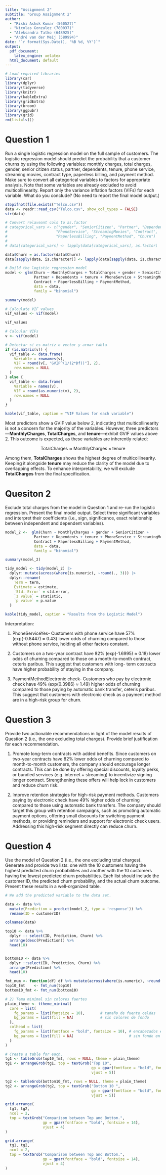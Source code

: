 ```yaml
---
title: "Assignment 2"
subtitle: "Group Assignment 2"
author:
  - "Rishi Ashok Kumar (560527)"
  - "Nicolas Gonzalez (780037)"
  - "Aleksandra Tatko (648925)"
  - "André van der Meij (589994)"
date: "`r format(Sys.Date(), '%B %d, %Y')`"
output:
  pdf_document:
    latex_engine: xelatex
  html_document: default
---
```



```r
# Load required libraries
library(car)      
library(dplyr)
library(tidyverse)
library(knitr)
library(kableExtra)
library(gridExtra)
library(broom)
library(ggpubr)
library(grid)
rm(list=ls())
```

# Question 1

Run a single logistic regression model on the full sample of customers. The logistic regression model should
predict the probability that a customer churns by using the following variables: monthly charges, total
charges, gender, senior citizen status, partner, dependents, tenure, phone service, streaming movies,
contract type, paperless billing, and payment method. Make sure to convert all categorical variables to
factors for appropriate analysis. Note that some variables are already excluded to avoid multicollinearity.
Report only the variance inflation factors (VIFs) for each variable. What do you conclude? (No need to
report the final model output.)

```r
stopifnot(file.exists("Telco.csv"))
data <- readr::read_csv("Telco.csv", show_col_types = FALSE)
str(data)
```


```r
# Convert relaveant cols to as.factor
# categorical_vars <- c("gender", "SeniorCitizen", "Partner", "Dependents", 
#                      "PhoneService", "StreamingMovies", "Contract", 
#                      "PaperlessBilling", "PaymentMethod", "Churn")
# 
# data[categorical_vars] <- lapply(data[categorical_vars], as.factor)

data$Churn = as.factor(data$Churn)
data[sapply(data, is.character)] <- lapply(data[sapply(data, is.character)], as.factor)


```


```r
# Build the logistic regression model
model <- glm(Churn ~ MonthlyCharges + TotalCharges + gender + SeniorCitizen + 
             Partner + Dependents + tenure + PhoneService + StreamingMovies + 
             Contract + PaperlessBilling + PaymentMethod,
             data = data,
             family = "binomial")

summary(model)

# Calculate VIF values
vif_values <- vif(model)

vif_values

# Calcular VIFs
v <- vif(model)

# Detectar si es matriz o vector y armar tabla
if (is.matrix(v)) {
  vif_table <- data.frame(
    Variable = rownames(v),
    VIF = round(v[, "GVIF^(1/(2*Df))"], 2),
    row.names = NULL
  )
} else {
  vif_table <- data.frame(
    Variable = names(v),
    VIF = round(as.numeric(v), 2),
    row.names = NULL
  )
}

```

```r
kable(vif_table, caption = "VIF Values for each variable")
```


Most predictors show a GVIF value below 2, indicating that multicollinearity is not a concern for the majority of the variables. However, three predictors—**MonthlyCharges**, **TotalCharges**, and **tenure**—exhibit GVIF values above 2. This outcome is expected, as these variables are inherently related:  

$$
\text{TotalCharges} \approx \text{MonthlyCharges} \times \text{tenure}
$$

Among them, **TotalCharges** shows the highest degree of multicollinearity. Keeping it alongside **tenure** may reduce the clarity of the model due to overlapping effects. To enhance interpretability, we will exclude **TotalCharges** from the final specification.


# Quesiton 2
Exclude total charges from the model in Question 1 and re-run the logistic regression. Present the final
model output. Select three significant variables and interpret their coefficients (i.e., sign, significance, exact relationship between independent and dependent variables).

```r
model_2 <-  glm(Churn ~ MonthlyCharges + gender + SeniorCitizen + 
             Partner + Dependents + tenure + PhoneService + StreamingMovies + 
             Contract + PaperlessBilling + PaymentMethod,
             data = data,
             family = "binomial")

summary(model_2)
```

```r
tidy_model <- tidy(model_2) |> 
  dplyr::mutate(across(where(is.numeric), ~round(., 3))) |> 
  dplyr::rename(
    Term = term,
    Estimate = estimate,
    `Std. Error` = std.error,
    `z value` = statistic,
    `p value` = p.value
  )

kable(tidy_model, caption = "Results from the Logistic Model")
```

Interpretation: 

1. PhoneServiceYes- Customers with phone service have 57% (exp(-0.8447) ≈ 0.43) lower odds of churning compared to those without phone service, holding all other factors constant.

2. Customers on a two-year contract have 82% (exp(-1.6995) ≈ 0.18) lower odds of churning compared to those on a month-to-month contract, ceteris paribus. This suggest that customers with long- term costracts have higher probability of staying in the company.

3. PaymentMethodElectronic check- Customers who pay by electronic check have 49% (exp(0.3986) ≈ 1.49) higher odds of churning compared to those paying by automatic bank transfer, ceteris paribus. This suggest that customers with electronic check as a payment method are in a high-risk group for churn.


# Question 3

Provide two actionable recommendations in light of the model results of Question 2 (i.e., the one excluding
total charges). Provide brief justification for each recommendation.

1. Promote long-term contracts with added benefits.
Since customers on two-year contracts have 82% lower odds of churning compared to month-to-month customers, the company should encourage longer contracts. 
This can be done by offering special discounts, loyalty perks, or bundled services (e.g. internet + streaming) to incentivize signing longer contract. Strengthening these offers will help lock in customers and reduce churn risk.

2. Improve retention strategies for high-risk payment methods.
Customers paying by electronic check have 49% higher odds of churning compared to those using automatic bank transfers. The company should target this group with retention campaigns, such as promoting automatic payment options, offering small discounts for switching payment methods, or providing reminders and support for electronic check users. 
Addressing this high-risk segment directly can reduce churn.


# Question 4
Use the model of Question 2 (i.e., the one excluding total charges). Generate and provide two lists: one
with the 10 customers having the highest predicted churn probabilities and another with the 10 customers
having the lowest predicted churn probabilities. Each list should include the customer ID, the predicted
churn probability, and the actual churn outcome. Present these results in a well-organized table.

```r
# We add the predicted variable to the data set. 

data <- data %>% 
  mutate(Prediction = predict(model_2, type = 'response')) %>% 
  rename(ID = customerID)

colnames(data)

top10 <- data %>% 
  dplyr :: select(ID, Prediction, Churn) %>% 
  arrange(desc(Prediction)) %>% 
  head(10)


bottom10 <- data %>% 
  dplyr ::select(ID, Prediction, Churn) %>% 
  arrange(Prediction) %>% 
  head(10)

fmt_num <- function(df) df %>% mutate(across(where(is.numeric), ~round(., 3)))
top10_fmt    <- fmt_num(top10)
bottom10_fmt <- fmt_num(bottom10)

# 2) Tema minimal sin colores fuertes
plain_theme <- ttheme_minimal(
  core = list(
    fg_params = list(fontsize = 10),       # tamaño de fuente celdas
    bg_params = list(fill = NA)            # sin colores de fondo
  ),
  colhead = list(
    fg_params = list(fontface = "bold", fontsize = 10), # encabezados en negrita
    bg_params = list(fill = NA)                         # sin fondo en encabezado
  )
)

# Create a table for each. 
tg1 <- tableGrob(top10_fmt, rows = NULL, theme = plain_theme)
tg1 <- arrangeGrob(tg1, top = textGrob("Top 10",
                                       gp = gpar(fontface = "bold", fontsize = 12),
                                       vjust = 5))

tg2 <- tableGrob(bottom10_fmt, rows = NULL, theme = plain_theme)
tg2 <- arrangeGrob(tg2, top = textGrob("Bottom 10 ",
                                       gp = gpar(fontface = "bold", fontsize = 12),
                                       vjust = 5))

grid.arrange(
  tg1, tg2,
  ncol = 2,
  top = textGrob("Comparison between Top and Bottom.",
                 gp = gpar(fontface = "bold", fontsize = 14),
                 vjust = 4)
)
```


```r
grid.arrange(
  tg1, tg2,
  ncol = 2,
  top = textGrob("Comparison between Top and Bottom.",
                 gp = gpar(fontface = "bold", fontsize = 14),
                 vjust = 4)
)

```





